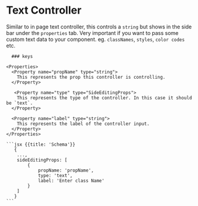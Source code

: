 # Text Controller
Similar to in page text controller, this controls a `string` but shows in the side bar under the `properties` tab. Very important if you want to pass some custom text data to your component. eg. `classNames`, `styles`, `color codes` etc.

<Row>
  <Col>

      ### keys

    <Properties>
      <Property name="propName" type="string">
        This represents the prop this controller is controlling.
      </Property>

       <Property name="type" type="SideEditingProps">
        This represents the type of the controller. In this case it should be `text`.
      </Property>

      <Property name="label" type="string">
        This represents the label of the controller input.
      </Property>
    </Properties>

  </Col>
  <Col sticky>

    ```jsx {{title: 'Schema'}}
       {
        ...,
        sideEditingProps: [
            {
                propName: 'propName',
                type: 'text',
                label: 'Enter class Name'
            }
        ]
       }
    ```

  </Col>
</Row>